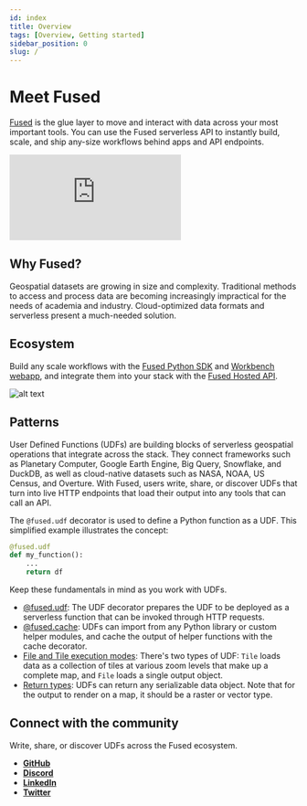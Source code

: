```yaml
---
id: index
title: Overview
tags: [Overview, Getting started]
sidebar_position: 0
slug: /
---
```



# Meet Fused

[Fused](https://www.fused.io/) is the glue layer to move and interact with data across your most important tools. You can use the Fused serverless API to instantly build, scale, and ship any-size workflows behind apps and API endpoints.

<div class="video-wrapper">
  <iframe 
    src="https://www.youtube.com/embed/UDD0nfL6DV8" 
    frameborder="0" 
    allowfullscreen></iframe>
</div>

## Why Fused?

Geospatial datasets are growing in size and complexity. Traditional methods to access and process data are becoming increasingly impractical for the needs of academia and industry. Cloud-optimized data formats and serverless present a much-needed solution. 

## Ecosystem

Build any scale workflows with the [Fused Python SDK](/python-sdk) and [Workbench webapp](/workbench), and integrate them into your stack with the [Fused Hosted API](/basics/core-concepts/#hosted-api).


![alt text](https://fused-magic.s3.us-west-2.amazonaws.com/docs_assets/ecosystem_diagram.png)

## Patterns

User Defined Functions (UDFs) are building blocks of serverless geospatial operations that integrate across the stack. They connect frameworks such as Planetary Computer, Google Earth Engine, Big Query, Snowflake, and DuckDB, as well as cloud-native datasets such as NASA, NOAA, US Census, and Overture. With Fused, users write, share, or discover UDFs that turn into live HTTP endpoints that load their output into any tools that can call an API.

The `@fused.udf` decorator is used to define a Python function as a UDF. This simplified example illustrates the concept:

```python
@fused.udf
def my_function():
    ...
    return df
```

Keep these fundamentals in mind as you work with UDFs.

- [@fused.udf](/basics/core-concepts): The UDF decorator prepares the UDF to be deployed as a serverless function that can be invoked through HTTP requests.
- [@fused.cache](/basics/core-concepts/#cache): UDFs can import from any Python library or custom helper modules, and cache the output of helper functions with the cache decorator.
- [File and Tile execution modes](/basics/core-concepts/#udf-execution-modes-file-tile): There's two types of UDF: `Tile` loads data as a collection of tiles at various zoom levels that make up a complete map, and `File` loads a single output object.
- [Return types](/basics/core-concepts/#return-types): UDFs can return any serializable data object. Note that for the output to render on a map, it should be a raster or vector type.


## Connect with the community

Write, share, or discover UDFs across the Fused ecosystem.

- [__GitHub__](https://github.com/fusedio/udfs/tree/main)
- [__Discord__](https://bit.ly/fusedslack)
- [__LinkedIn__](https://www.linkedin.com/company/fusedio/)
- [__Twitter__](https://twitter.com/Fused_io)


